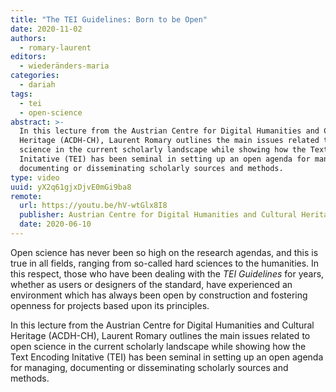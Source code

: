 ```yaml
---
title: "The TEI Guidelines: Born to be Open"
date: 2020-11-02
authors:
  - romary-laurent
editors:
  - wiederänders-maria
categories:
  - dariah
tags:
  - tei
  - open-science
abstract: >-
  In this lecture from the Austrian Centre for Digital Humanities and Cultural
  Heritage (ACDH-CH), Laurent Romary outlines the main issues related to open
  science in the current scholarly landscape while showing how the Text Encoding
  Initative (TEI) has been seminal in setting up an open agenda for managing,
  documenting or disseminating scholarly sources and methods.
type: video
uuid: yX2q61gjxDjvE0mGi9ba8
remote:
  url: https://youtu.be/hV-wtGlx8I8
  publisher: Austrian Centre for Digital Humanities and Cultural Heritage (ACDH-CH)
  date: 2020-06-10
---
```


Open science has never been so high on the research agendas, and this is true in
all fields, ranging from so-called hard sciences to the humanities. In this
respect, those who have been dealing with the _TEI Guidelines_ for years,
whether as users or designers of the standard, have experienced an environment
which has always been open by construction and fostering openness for projects
based upon its principles.

In this lecture from the Austrian Centre for Digital Humanities and Cultural
Heritage (ACDH-CH), Laurent Romary outlines the main issues related to open
science in the current scholarly landscape while showing how the Text Encoding
Initative (TEI) has been seminal in setting up an open agenda for managing,
documenting or disseminating scholarly sources and methods.

<VideoCard
  title="Click to view"
  subtitle="ACDH-CH Lecture 6.1 – Laurent Romary – The TEI Guidelines: Born to Be Open"
  id="hV-wtGlx8I8"
  image="assets/images/cms/posts/tei-guidelines-born-to-be-open-acdh/acdh-ch-laurent-tei.png"
/>
